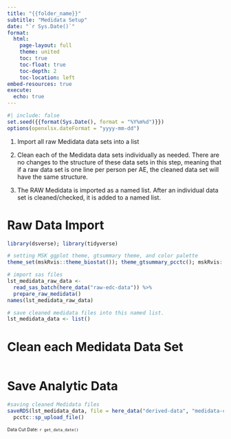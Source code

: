 ```yaml
---
title: "{{folder_name}}"
subtitle: "Medidata Setup"
date: "`r Sys.Date()`"
format:
  html:
    page-layout: full
    theme: united
    toc: true
    toc-float: true
    toc-depth: 2
    toc-location: left
embed-resources: true
execute: 
  echo: true
---
```


```r
#| include: false
set.seed({{format(Sys.Date(), format = "%Y%m%d")}})
options(openxlsx.dateFormat = "yyyy-mm-dd")
```

1. Import all raw Medidata data sets into a list

1. Clean each of the Medidata data sets individually as needed. There are no changes to the structure of these data sets in this step, meaning that if a raw data set is one line per person per AE, the cleaned data set will have the same structure.

1. The RAW Medidata is imported as a named list. After an individual data set is cleaned/checked, it is added to a named list.

# Raw Data Import

```r
library(dsverse); library(tidyverse)

# setting MSK ggplot theme, gtsummary theme, and color palette
theme_set(mskRvis::theme_biostat()); theme_gtsummary_pcctc(); mskRvis::set_msk_palette()

# import sas files
lst_medidata_raw_data <-
  read_sas_batch(here_data("raw-edc-data")) %>%
  prepare_raw_medidata()
names(lst_medidata_raw_data)

# save cleaned medidata files into this named list.
lst_medidata_data <- list()
```

# Clean each Medidata Data Set

```r

```

# Save Analytic Data

```r
#saving cleaned Medidata files
saveRDS(lst_medidata_data, file = here_data("derived-data", "medidata-cleaned.RDS")) |> 
  pcctc::sp_upload_file()
```

::: {style="font-size: 75%;"}
Data Cut Date: `r get_data_date()`
:::
